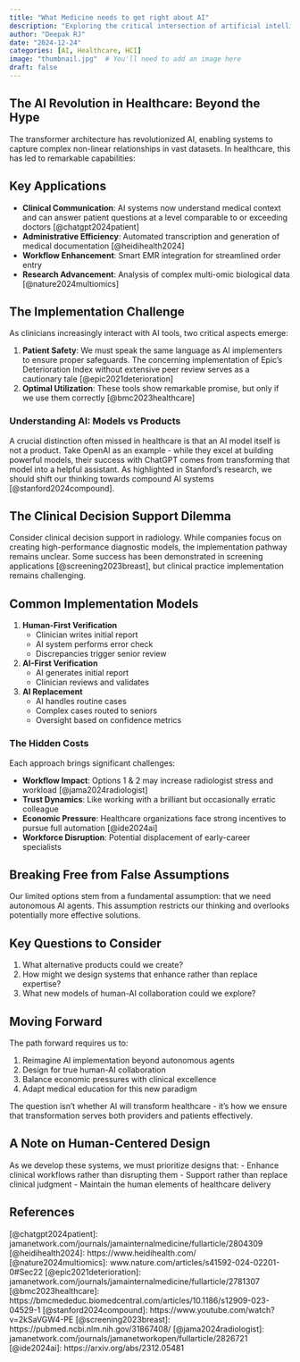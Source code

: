 ```yaml
---
title: "What Medicine needs to get right about AI"
description: "Exploring the critical intersection of artificial intelligence and human-centered design in healthcare"
author: "Deepak RJ"
date: "2024-12-24"
categories: [AI, Healthcare, HCI]
image: "thumbnail.jpg"  # You'll need to add an image here
draft: false
---
```


## The AI Revolution in Healthcare: Beyond the Hype

The transformer architecture has revolutionized AI, enabling systems to capture complex non-linear relationships in vast datasets. In healthcare, this has led to remarkable capabilities:

::: {.callout-note}
## Key Applications

- **Clinical Communication**: AI systems now understand medical context and can answer patient questions at a level comparable to or exceeding doctors [@chatgpt2024patient]
- **Administrative Efficiency**: Automated transcription and generation of medical documentation [@heidihealth2024]
- **Workflow Enhancement**: Smart EMR integration for streamlined order entry
- **Research Advancement**: Analysis of complex multi-omic biological data [@nature2024multiomics]
:::

## The Implementation Challenge

As clinicians increasingly interact with AI tools, two critical aspects emerge:

1. **Patient Safety**: We must speak the same language as AI implementers to ensure proper safeguards. The concerning implementation of Epic's Deterioration Index without extensive peer review serves as a cautionary tale [@epic2021deterioration]
2. **Optimal Utilization**: These tools show remarkable promise, but only if we use them correctly [@bmc2023healthcare]

### Understanding AI: Models vs Products

A crucial distinction often missed in healthcare is that an AI model itself is not a product. Take OpenAI as an example - while they excel at building powerful models, their success with ChatGPT comes from transforming that model into a helpful assistant. As highlighted in Stanford's research, we should shift our thinking towards compound AI systems [@stanford2024compound].

## The Clinical Decision Support Dilemma

Consider clinical decision support in radiology. While companies focus on creating high-performance diagnostic models, the implementation pathway remains unclear. Some success has been demonstrated in screening applications [@screening2023breast], but clinical practice implementation remains challenging.

::: {.callout-important}
## Common Implementation Models

1. **Human-First Verification**
   - Clinician writes initial report
   - AI system performs error check
   - Discrepancies trigger senior review

2. **AI-First Verification**
   - AI generates initial report
   - Clinician reviews and validates

3. **AI Replacement**
   - AI handles routine cases
   - Complex cases routed to seniors
   - Oversight based on confidence metrics
:::

### The Hidden Costs

Each approach brings significant challenges:

- **Workflow Impact**: Options 1 & 2 may increase radiologist stress and workload [@jama2024radiologist]
- **Trust Dynamics**: Like working with a brilliant but occasionally erratic colleague
- **Economic Pressure**: Healthcare organizations face strong incentives to pursue full automation [@ide2024ai]
- **Workforce Disruption**: Potential displacement of early-career specialists

## Breaking Free from False Assumptions

Our limited options stem from a fundamental assumption: that we need autonomous AI agents. This assumption restricts our thinking and overlooks potentially more effective solutions.

::: {.callout-tip}
## Key Questions to Consider

1. What alternative products could we create?
2. How might we design systems that enhance rather than replace expertise?
3. What new models of human-AI collaboration could we explore?
:::

## Moving Forward

The path forward requires us to:

1. Reimagine AI implementation beyond autonomous agents
2. Design for true human-AI collaboration
3. Balance economic pressures with clinical excellence
4. Adapt medical education for this new paradigm

The question isn't whether AI will transform healthcare - it's how we ensure that transformation serves both providers and patients effectively.

::: {.callout-note}
## A Note on Human-Centered Design

As we develop these systems, we must prioritize designs that:
- Enhance clinical workflows rather than disrupting them
- Support rather than replace clinical judgment
- Maintain the human elements of healthcare delivery
:::

## References

[@chatgpt2024patient]: jamanetwork.com/journals/jamainternalmedicine/fullarticle/2804309
[@heidihealth2024]: https://www.heidihealth.com/
[@nature2024multiomics]: www.nature.com/articles/s41592-024-02201-0#Sec22
[@epic2021deterioration]: jamanetwork.com/journals/jamainternalmedicine/fullarticle/2781307
[@bmc2023healthcare]: https://bmcmededuc.biomedcentral.com/articles/10.1186/s12909-023-04529-1
[@stanford2024compound]: https://www.youtube.com/watch?v=2kSaVGW4-PE
[@screening2023breast]: https://pubmed.ncbi.nlm.nih.gov/31867408/
[@jama2024radiologist]: jamanetwork.com/journals/jamanetworkopen/fullarticle/2826721
[@ide2024ai]: https://arxiv.org/abs/2312.05481
